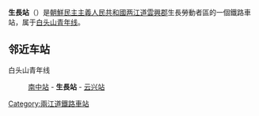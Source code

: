 {{unreferenced|time=2015-02-08T12:58:59+00:00}}
{{朝鮮半島車站資訊
|公司色 = blue
|文字色 = 
|站名 = 生長站
|圖片 = 
|pxl = 
|圖片說明 =
|前一站 = [[南中站|南中]]
|前一站距離 = 5.0
|後一站距離 = 4.1
|後一站 = [[云兴站|云兴]]
|所屬路線 = [[白头山青年线|白头山青年线]]
|距離 = 95.7
|起點站 = [[吉州青年站|吉州青年]]
|諺文 = 생장역
|朝鮮漢字 = 生長驛
|文觀部式 = 
|馬-賴式 = Saengjang-yŏk
|副站名 = 
|車站編號 = 
|停站路線數 = 
|所屬公司 = [[朝鮮民主主義人民共和國鐵道省|朝鮮民主主義人民共和國鐵道省]]
|所在地 =[[两江道|两江道]][[雲興郡|雲興郡]]生長勞動者區
|車站構造 = 地面车站
|月台配置 = 
|啟用年月日 =
|廢站年月日 = 
|上下車人次 = 
|統計年度 = 
|轉車 = 
|備註 = 
|全寬備註 = 
}}

'''生長站'''（{{lang-ko|생장역}}）是[[朝鮮民主主義人民共和國|朝鮮民主主義人民共和國]][[两江道|两江道]][[雲興郡|雲興郡]]生長勞動者區的一個鐵路車站，属于[[白头山青年线|白头山青年线]]。

==邻近车站==
白头山青年线
:[[南中站|南中站]] - '''生長站''' - [[云兴站|云兴站]]

{{朝鲜铁路小作品}}

{{白头山青年线}}

[[Category:兩江道鐵路車站|Category:兩江道鐵路車站]]